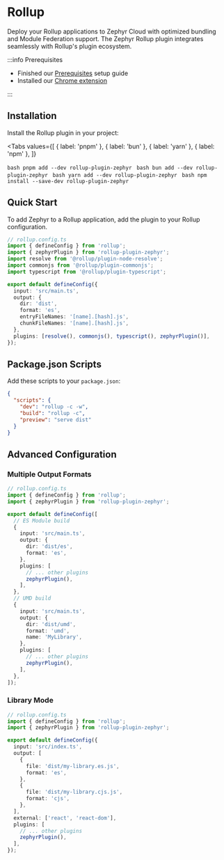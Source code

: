 
# Rollup

Deploy your Rollup applications to Zephyr Cloud with optimized bundling and Module Federation support. The Zephyr Rollup plugin integrates seamlessly with Rollup's plugin ecosystem.

:::info Prerequisites

- Finished our [Prerequisites](/getting-started/installation) setup guide
- Installed our [Chrome extension](https://chromewebstore.google.com/detail/zephyr-mission-control/liflhldchhinbaeplljlplhnbkdidedn)

:::

<CodemodDisclaimer />

## Installation

Install the Rollup plugin in your project:

<Tabs
  values={[
    { label: 'pnpm' },
    { label: 'bun' },
    { label: 'yarn' },
    { label: 'npm' },
  ]}
>
  <Tab>```bash pnpm add --dev rollup-plugin-zephyr ```</Tab>
  <Tab>```bash bun add --dev rollup-plugin-zephyr ```</Tab>
  <Tab>```bash yarn add --dev rollup-plugin-zephyr ```</Tab>
  <Tab>```bash npm install --save-dev rollup-plugin-zephyr ```</Tab>
</Tabs>

## Quick Start

To add Zephyr to a Rollup application, add the plugin to your Rollup configuration.

```typescript
// rollup.config.ts
import { defineConfig } from 'rollup';
import { zephyrPlugin } from 'rollup-plugin-zephyr';
import resolve from '@rollup/plugin-node-resolve';
import commonjs from '@rollup/plugin-commonjs';
import typescript from '@rollup/plugin-typescript';

export default defineConfig({
  input: 'src/main.ts',
  output: {
    dir: 'dist',
    format: 'es',
    entryFileNames: '[name].[hash].js',
    chunkFileNames: '[name].[hash].js',
  },
  plugins: [resolve(), commonjs(), typescript(), zephyrPlugin()],
});
```

## Package.json Scripts

Add these scripts to your `package.json`:

```json
{
  "scripts": {
    "dev": "rollup -c -w",
    "build": "rollup -c",
    "preview": "serve dist"
  }
}
```

## Advanced Configuration

### Multiple Output Formats

```typescript
// rollup.config.ts
import { defineConfig } from 'rollup';
import { zephyrPlugin } from 'rollup-plugin-zephyr';

export default defineConfig([
  // ES Module build
  {
    input: 'src/main.ts',
    output: {
      dir: 'dist/es',
      format: 'es',
    },
    plugins: [
      // ... other plugins
      zephyrPlugin(),
    ],
  },
  // UMD build
  {
    input: 'src/main.ts',
    output: {
      dir: 'dist/umd',
      format: 'umd',
      name: 'MyLibrary',
    },
    plugins: [
      // ... other plugins
      zephyrPlugin(),
    ],
  },
]);
```

### Library Mode

```typescript
// rollup.config.ts
import { defineConfig } from 'rollup';
import { zephyrPlugin } from 'rollup-plugin-zephyr';

export default defineConfig({
  input: 'src/index.ts',
  output: [
    {
      file: 'dist/my-library.es.js',
      format: 'es',
    },
    {
      file: 'dist/my-library.cjs.js',
      format: 'cjs',
    },
  ],
  external: ['react', 'react-dom'],
  plugins: [
    // ... other plugins
    zephyrPlugin(),
  ],
});
```
